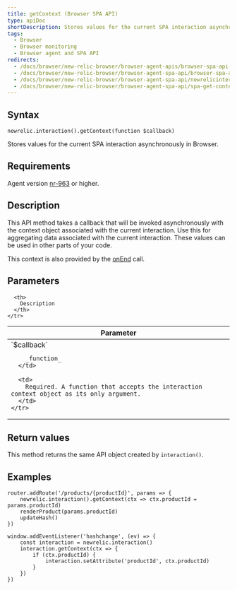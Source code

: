 ```yaml
---
title: getContext (Browser SPA API)
type: apiDoc
shortDescription: Stores values for the current SPA interaction asynchronously in Browser.
tags:
  - Browser
  - Browser monitoring
  - Browser agent and SPA API
redirects:
  - /docs/browser/new-relic-browser/browser-agent-apis/browser-spa-api-newrelicinteractiongetcontext
  - /docs/browser/new-relic-browser/browser-agent-spa-api/browser-spa-api-newrelicinteractiongetcontext
  - /docs/browser/new-relic-browser/browser-agent-spa-api/newrelicinteractiongetcontext-browser-spa-agent-api
  - /docs/browser/new-relic-browser/browser-agent-spa-api/spa-get-context
---
```


## Syntax

```
newrelic.interaction().getContext(function $callback)
```

Stores values for the current SPA interaction asynchronously in Browser.

## Requirements

Agent version [nr-963](https://docs.newrelic.com/docs/release-notes/new-relic-browser-release-notes/browser-agent-release-notes) or higher.

## Description

This API method takes a callback that will be invoked asynchronously with the context object associated with the current interaction. Use this for aggregating data associated with the current interaction. These values can be used in other parts of your code.

This context is also provided by the [onEnd](/docs/browser/new-relic-browser/browser-agent-spa-api/spa-on-end) call.

## Parameters

<Table>
  <thead>
    <tr>
      <th width="25%">
        Parameter
      </th>

      <th>
        Description
      </th>
    </tr>
  </thead>

  <tbody>
    <tr>
      <td>
        `$callback`

        _function_
      </td>

      <td>
        Required. A function that accepts the interaction context object as its only argument.
      </td>
    </tr>
  </tbody>
</Table>

## Return values

This method returns the same API object created by `interaction()`.

## Examples

```
router.addRoute('/products/{productId}', params => {
    newrelic.interaction().getContext(ctx => ctx.productId = params.productId)
    renderProduct(params.productId)
    updateHash()
})

window.addEventListener('hashchange', (ev) => {
    const interaction = newrelic.interaction()
    interaction.getContext(ctx => {
        if (ctx.productId) {
            interaction.setAttribute('productId', ctx.productId)
        }
    })
})
```
